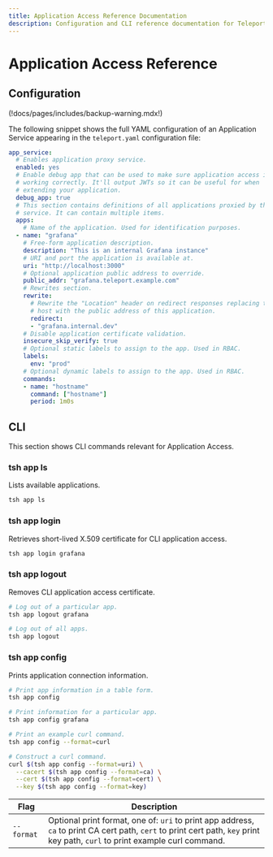 ```yaml
---
title: Application Access Reference Documentation
description: Configuration and CLI reference documentation for Teleport Application Access.
---
```


# Application Access Reference

## Configuration

(!docs/pages/includes/backup-warning.mdx!)

The following snippet shows the full YAML configuration of an Application Service
appearing in the `teleport.yaml` configuration file:

```yaml
app_service:
  # Enables application proxy service.
  enabled: yes
  # Enable debug app that can be used to make sure application access is
  # working correctly. It'll output JWTs so it can be useful for when
  # extending your application.
  debug_app: true
  # This section contains definitions of all applications proxied by this
  # service. It can contain multiple items.
  apps:
    # Name of the application. Used for identification purposes.
  - name: "grafana"
    # Free-form application description.
    description: "This is an internal Grafana instance"
    # URI and port the application is available at.
    uri: "http://localhost:3000"
    # Optional application public address to override.
    public_addr: "grafana.teleport.example.com"
    # Rewrites section.
    rewrite:
      # Rewrite the "Location" header on redirect responses replacing the
      # host with the public address of this application.
      redirect:
      - "grafana.internal.dev"
    # Disable application certificate validation.
    insecure_skip_verify: true
    # Optional static labels to assign to the app. Used in RBAC.
    labels:
      env: "prod"
    # Optional dynamic labels to assign to the app. Used in RBAC.
    commands:
    - name: "hostname"
      command: ["hostname"]
      period: 1m0s
```

## CLI

This section shows CLI commands relevant for Application Access.

### tsh app ls

Lists available applications.

```bash
tsh app ls
```

### tsh app login

Retrieves short-lived X.509 certificate for CLI application access.

```sh
tsh app login grafana
```

### tsh app logout

Removes CLI application access certificate.

```bash
# Log out of a particular app.
tsh app logout grafana

# Log out of all apps.
tsh app logout
```

### tsh app config

Prints application connection information.

```bash
# Print app information in a table form.
tsh app config

# Print information for a particular app.
tsh app config grafana

# Print an example curl command.
tsh app config --format=curl

# Construct a curl command.
curl $(tsh app config --format=uri) \
  --cacert $(tsh app config --format=ca) \
  --cert $(tsh app config --format=cert) \
  --key $(tsh app config --format=key)
```

| Flag | Description |
| - | - |
| `--format` | Optional print format, one of: `uri` to print app address, `ca` to print CA cert path, `cert` to print cert path, `key` print key path, `curl` to print example curl command.|
